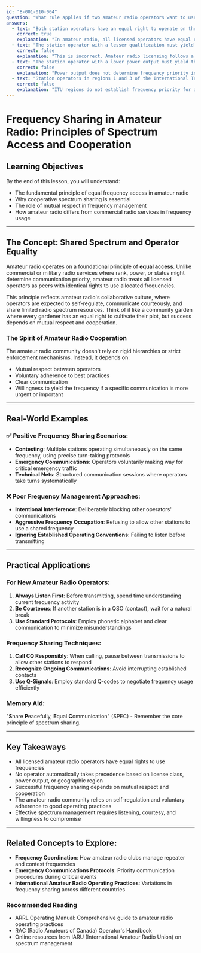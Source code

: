 ```yaml
---
id: "B-001-010-004"
question: "What rule applies if two amateur radio operators want to use the same frequency?"
answers:
  - text: "Both station operators have an equal right to operate on the frequency"
    correct: true
    explanation: "In amateur radio, all licensed operators have equal rights to use allocated frequencies. No single operator has priority based on license class, power output, or geographic region. The principle of shared spectrum requires mutual respect, cooperation, and adherence to good operating practices to manage potential frequency conflicts."
  - text: "The station operator with a lesser qualification must yield the frequency to an operator of higher qualification"
    correct: false
    explanation: "This is incorrect. Amateur radio licensing follows a principle of equal access, where all licensed operators have identical rights to use frequencies, regardless of their specific qualification level. A Basic or Advanced license holder has the same frequency access rights and neither is required to automatically yield to the other."
  - text: "The station operator with a lower power output must yield the frequency to the station with a higher power output"
    correct: false
    explanation: "Power output does not determine frequency priority in amateur radio. All licensed operators have equal rights to use frequencies, and transmitter power is not a determining factor for frequency access or occupation. Operators are expected to cooperate and share spectrum courteously."
  - text: "Station operators in regions 1 and 3 of the International Telecommunication Union must yield the frequency to stations in region 2"
    correct: false
    explanation: "ITU regions do not establish frequency priority for amateur radio operators. Each national amateur radio service manages its own frequency allocation, and operators within a given country have equal rights to use allocated frequencies, regardless of global ITU regions."
---
```


# Frequency Sharing in Amateur Radio: Principles of Spectrum Access and Cooperation

## Learning Objectives
By the end of this lesson, you will understand:
- The fundamental principle of equal frequency access in amateur radio
- Why cooperative spectrum sharing is essential
- The role of mutual respect in frequency management
- How amateur radio differs from commercial radio services in frequency usage

---

## The Concept: Shared Spectrum and Operator Equality

Amateur radio operates on a foundational principle of **equal access**. Unlike commercial or military radio services where rank, power, or status might determine communication priority, amateur radio treats all licensed operators as peers with identical rights to use allocated frequencies.

This principle reflects amateur radio's collaborative culture, where operators are expected to self-regulate, communicate courteously, and share limited radio spectrum resources. Think of it like a community garden where every gardener has an equal right to cultivate their plot, but success depends on mutual respect and cooperation.

### The Spirit of Amateur Radio Cooperation

The amateur radio community doesn't rely on rigid hierarchies or strict enforcement mechanisms. Instead, it depends on:
- Mutual respect between operators
- Voluntary adherence to best practices
- Clear communication
- Willingness to yield the frequency if a specific communication is more urgent or important

---

## Real-World Examples

### ✅ Positive Frequency Sharing Scenarios:
- **Contesting**: Multiple stations operating simultaneously on the same frequency, using precise turn-taking protocols
- **Emergency Communications**: Operators voluntarily making way for critical emergency traffic
- **Technical Nets**: Structured communication sessions where operators take turns systematically

### ❌ Poor Frequency Management Approaches:
- **Intentional Interference**: Deliberately blocking other operators' communications
- **Aggressive Frequency Occupation**: Refusing to allow other stations to use a shared frequency
- **Ignoring Established Operating Conventions**: Failing to listen before transmitting

---

## Practical Applications

### For New Amateur Radio Operators:
1. **Always Listen First**: Before transmitting, spend time understanding current frequency activity
2. **Be Courteous**: If another station is in a QSO (contact), wait for a natural break
3. **Use Standard Protocols**: Employ phonetic alphabet and clear communication to minimize misunderstandings

### Frequency Sharing Techniques:
1. **Call CQ Responsibly**: When calling, pause between transmissions to allow other stations to respond
2. **Recognize Ongoing Communications**: Avoid interrupting established contacts
3. **Use Q-Signals**: Employ standard Q-codes to negotiate frequency usage efficiently

### Memory Aid:
"**S**hare **P**eacefully, **E**qual **C**ommunication" (SPEC) - Remember the core principle of spectrum sharing.

---

## Key Takeaways

- All licensed amateur radio operators have equal rights to use frequencies
- No operator automatically takes precedence based on license class, power output, or geographic region
- Successful frequency sharing depends on mutual respect and cooperation
- The amateur radio community relies on self-regulation and voluntary adherence to good operating practices
- Effective spectrum management requires listening, courtesy, and willingness to compromise

---

## Related Concepts to Explore:
- **Frequency Coordination**: How amateur radio clubs manage repeater and contest frequencies
- **Emergency Communications Protocols**: Priority communication procedures during critical events
- **International Amateur Radio Operating Practices**: Variations in frequency sharing across different countries

### Recommended Reading
- ARRL Operating Manual: Comprehensive guide to amateur radio operating practices
- RAC (Radio Amateurs of Canada) Operator's Handbook
- Online resources from IARU (International Amateur Radio Union) on spectrum management